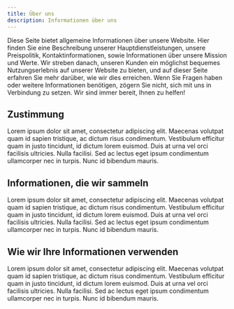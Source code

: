 ```yaml
---
title: Über uns
description: Informationen über uns
---
```


Diese Seite bietet allgemeine Informationen über unsere Website. Hier finden Sie eine Beschreibung unserer Hauptdienstleistungen, unsere Preispolitik, Kontaktinformationen, sowie Informationen über unsere Mission und Werte. Wir streben danach, unseren Kunden ein möglichst bequemes Nutzungserlebnis auf unserer Website zu bieten, und auf dieser Seite erfahren Sie mehr darüber, wie wir dies erreichen. Wenn Sie Fragen haben oder weitere Informationen benötigen, zögern Sie nicht, sich mit uns in Verbindung zu setzen. Wir sind immer bereit, Ihnen zu helfen!

## Zustimmung

Lorem ipsum dolor sit amet, consectetur adipiscing elit. Maecenas volutpat quam id sapien tristique, ac dictum risus condimentum. Vestibulum efficitur quam in justo tincidunt, id dictum lorem euismod. Duis at urna vel orci facilisis ultricies. Nulla facilisi. Sed ac lectus eget ipsum condimentum ullamcorper nec in turpis. Nunc id bibendum mauris.

## Informationen, die wir sammeln

Lorem ipsum dolor sit amet, consectetur adipiscing elit. Maecenas volutpat quam id sapien tristique, ac dictum risus condimentum. Vestibulum efficitur quam in justo tincidunt, id dictum lorem euismod. Duis at urna vel orci facilisis ultricies. Nulla facilisi. Sed ac lectus eget ipsum condimentum ullamcorper nec in turpis. Nunc id bibendum mauris.

## Wie wir Ihre Informationen verwenden

Lorem ipsum dolor sit amet, consectetur adipiscing elit. Maecenas volutpat quam id sapien tristique, ac dictum risus condimentum. Vestibulum efficitur quam in justo tincidunt, id dictum lorem euismod. Duis at urna vel orci facilisis ultricies. Nulla facilisi. Sed ac lectus eget ipsum condimentum ullamcorper nec in turpis. Nunc id bibendum mauris.
